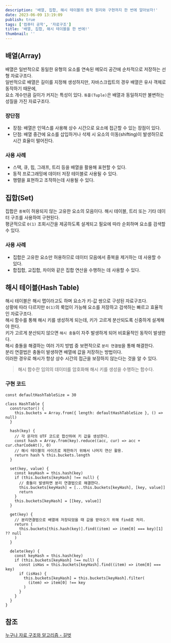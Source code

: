 ```yaml
---
description: '배열, 집합, 해시 테이블의 동작 원리와 구현까지 한 번에 알아보자!'
date: 2023-06-09 13:19:09
publish: true
tags: ['컴퓨터 공학', '자료구조']
title: '배열, 집합, 해시 테이블을 한 번에!'
thumbnail: ''
---
```


## 배열(Array)

배열은 일반적으로 동일한 유형의 요소를 연속된 메모리 공간에 순차적으로 저장하는 선형 자료구조다.  
일반적으로 배열은 길이를 지정해 생성하지만, 자바스크립트의 경우 배열은 유사 객체로 동작하기 때문에,  
요소 개수만큼 길이가 커지는 특성이 있다. `튜플(Tuple)`은 배열과 동일하지만 불변하는 성질을 가진 자료구조다.

### 장단점

- 장점: 배열은 인덱스를 사용해 상수 시간으로 요소에 접근할 수 있는 장점이 있다.
- 단점: 배열 중간에 요소를 삽입하거나 삭제 시 요소의 이동(shifting)이 발생하므로 시간 효율이 떨어진다.

### 사용 사례

- 스택, 큐, 힙, 그래프, 트리 등을 배열을 활용해 표현할 수 있다.
- 동적 프로그래밍에 데이터 저장 테이블로 사용될 수 있다.
- 행렬을 표현하고 조작하는데 사용될 수 있다.

<Space />

## 집합(Set)

집합은 `중복`이 허용되지 않는 고유한 요소의 모음이다. 해시 테이블, 트리 또는 기타 데이터 구조를 사용하여 구현된다.  
평균적으로 `O(1)` 조회시간을 제공하도록 설계되고 필요에 따라 순회하며 요소를 검색할 수 있다.

### 사용 사례

- 집합은 고유한 요소만 허용하므로 데이터 모음에서 중복을 제거하는 데 사용할 수 있다.
- 합집합, 교집합, 차이와 같은 집합 연산을 수행하는 데 사용할 수 있다.

<Space />

## 해시 테이블(Hash Table)

해시 테이블은 해시 맵이라고도 하며 요소가 키-값 쌍으로 구성된 자료구조다.  
상황에 따라 다르지만 `O(1)`의 룩업이 가능해 요소를 저장하고 검색하는 빠르고 효율적인 자료구조다.  
해시 함수를 통해 해시 키를 생성하게 되는데, 키가 고르게 분산되도록 신중하게 설계해야 한다.  
키가 고르게 분산되지 않으면 `해시 충돌`이 자주 발생하게 되어 비효율적인 동작이 발생한다.  
해시 충돌을 해결하는 여러 가지 방법 중 보편적으로 `분리 연결법`을 통해 해결한다.  
분리 연결법은 충돌이 발생하면 배열에 값을 저장하는 방법이다.  
이러한 경우로 해시가 항상 상수 시간의 접근을 보장하지 않는다는 것을 알 수 있다.

> 해시 함수란 임의의 데이터를 암호화해 해시 키를 생성을 수행하는 함수다.

### 구현 코드

```tsx
const defaultHashTableSize = 30

class HashTable {
  constructor() {
    this.buckets = Array.from({ length: defaultHashTableSize }, () => null)
  }

  hash(key) {
    // 각 문자의 UTF 코드로 합산하여 키 값을 생성한다.
    const hash = Array.from(key).reduce((acc, cur) => acc + cur.charCodeAt(), 0)
    // 해시 테이블의 사이즈로 제한하기 위해서 나머지 연산 활용.
    return hash % this.buckets.length
  }

  set(key, value) {
    const keyHash = this.hash(key)
    if (this.buckets[keyHash] !== null) {
      // 충돌이 발생하면 분리 연결법으로 해결한다.
      this.buckets[keyHash] = [...this.buckets[keyHash], [key, value]]
      return
    }
    this.buckets[keyHash] = [[key, value]]
  }

  get(key) {
    // 분리연결법으로 배열에 저장되었을 때 값을 받아오기 위해 find로 처리.
    return (
      this.buckets[this.hash(key)].find((item) => item[0] === key)[1] ?? null
    )
  }

  delete(key) {
    const keyHash = this.hash(key)
    if (this.buckets[keyHash] !== null) {
      const isHas = this.buckets[keyHash].find((item) => item[0] === key)
      if (isHas) {
        this.buckets[keyHash] = this.buckets[keyHash].filter(
          (item) => item[0] !== key
        )
      }
    }
  }
}
```

## 참조

[누구나 자료 구조와 알고리즘 - 길벗](https://product.kyobobook.co.kr/detail/S000001834743)

